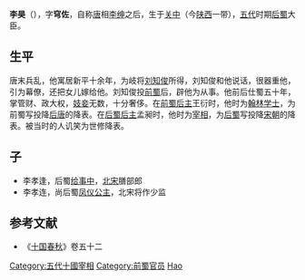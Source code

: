 {{Otheruses|李昊}}
'''李昊'''（{{bd|9世纪|约893年|10世纪|约965年}}），字'''穹佐'''，自称[[唐|唐]]相[[李绅|李绅]]之后，生于[[关中|关中]]（今[[陕西|陕西]]一带），[[五代|五代]]时期[[后蜀|后蜀]]大臣。

== 生平 ==
唐末兵乱，他寓居新平十余年，为岐将[[刘知俊|刘知俊]]所得，刘知俊和他说话，很器重他，引为幕僚，还把女儿嫁给他。刘知俊投[[前蜀|前蜀]]后，辟他为从事。他前后仕蜀五十年，掌管财、政大权，[[妓妾|妓妾]]无数，十分奢侈。在[[前蜀后主|前蜀后主]]王衍时，他时为[[翰林学士|翰林学士]]，为前蜀写投降[[后唐|后唐]]的降表。在[[后蜀后主|后蜀后主]]孟昶时，他时为[[宰相|宰相]]，为[[后蜀|后蜀]]写投降[[宋朝|宋朝]]的降表。被当时的人讥笑为世修降表。

== 子 ==
* 李孝逢，后蜀[[给事中|给事中]]，[[北宋|北宋]]膳部郎
* 李孝连，尚后蜀[[凤仪公主|凤仪公主]]，北宋将作少监

== 参考文献 ==
* 《[[十国春秋|十国春秋]]》卷五十二

{{Authority control}}
{{DEFAULTSORT:Li李}}
[[Category:五代十國宰相|Category:五代十國宰相]]
[[Category:前蜀官员|Category:前蜀官员]]
[[Category:李姓|Hao]]
